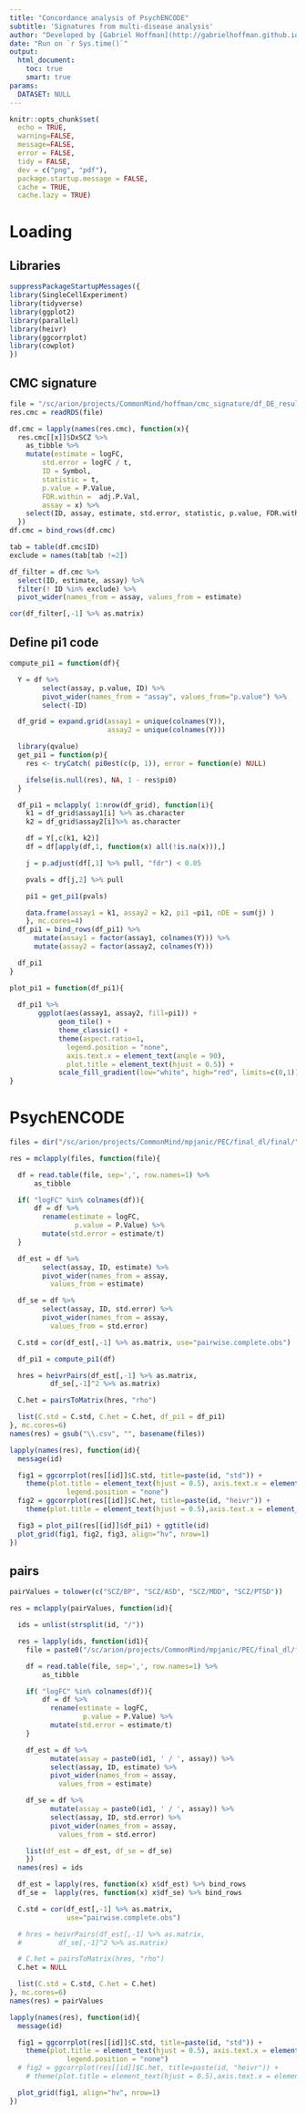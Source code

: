 ```yaml
---
title: "Concordance analysis of PsychENCODE"
subtitle: 'Signatures from multi-disease analysis'
author: "Developed by [Gabriel Hoffman](http://gabrielhoffman.github.io/)"
date: "Run on `r Sys.time()`"
output: 
  html_document:
    toc: true
    smart: true
params:
  DATASET: NULL
---
```



<!--- 

cd /sc/arion/projects/CommonMind/hoffman/NPS-AD/work/nps_ad/analysis/freeze2/concordance/

git pull 
R

system("git pull"); rmarkdown::render("psychencode.Rmd")



# https://hoffmg01.hpc.mssm.edu/nps_ad//analysis/freeze2/concordance/


--->


```r
knitr::opts_chunk$set(
  echo = TRUE,
  warning=FALSE,
  message=FALSE,
  error = FALSE,
  tidy = FALSE,
  dev = c("png", "pdf"),
  package.startup.message = FALSE,
  cache = TRUE,
  cache.lazy = TRUE)
```


# Loading
## Libraries
```r
suppressPackageStartupMessages({
library(SingleCellExperiment)
library(tidyverse)
library(ggplot2)
library(parallel)
library(heivr)
library(ggcorrplot)
library(cowplot)
})
```

## CMC signature
```r
file = "/sc/arion/projects/CommonMind/hoffman/cmc_signature/df_DE_results.RDS"
res.cmc = readRDS(file)

df.cmc = lapply(names(res.cmc), function(x){
  res.cmc[[x]]$DxSCZ %>%
    as_tibble %>%
    mutate(estimate = logFC, 
        std.error = logFC / t, 
        ID = Symbol, 
        statistic = t,
        p.value = P.Value,
        FDR.within =  adj.P.Val,
        assay = x) %>%
    select(ID, assay, estimate, std.error, statistic, p.value, FDR.within)
  })
df.cmc = bind_rows(df.cmc)

tab = table(df.cmc$ID)
exclude = names(tab[tab !=2])

df_filter = df.cmc %>%
  select(ID, estimate, assay) %>%
  filter(! ID %in% exclude) %>%
  pivot_wider(names_from = assay, values_from = estimate) 

cor(df_filter[,-1] %>% as.matrix)

```

## Define pi1 code
```r
compute_pi1 = function(df){

  Y = df %>%
        select(assay, p.value, ID) %>%
        pivot_wider(names_from = "assay", values_from="p.value") %>% 
        select(-ID) 

  df_grid = expand.grid(assay1 = unique(colnames(Y)), 
                        assay2 = unique(colnames(Y))) 

  library(qvalue)
  get_pi1 = function(p){
    res <- tryCatch( pi0est(c(p, 1)), error = function(e) NULL)

    ifelse(is.null(res), NA, 1 - res$pi0)
  }

  df_pi1 = mclapply( 1:nrow(df_grid), function(i){
    k1 = df_grid$assay1[i] %>% as.character
    k2 = df_grid$assay2[i]%>% as.character

    df = Y[,c(k1, k2)]
    df = df[apply(df,1, function(x) all(!is.na(x))),]

    j = p.adjust(df[,1] %>% pull, "fdr") < 0.05

    pvals = df[j,2] %>% pull

    pi1 = get_pi1(pvals)

    data.frame(assay1 = k1, assay2 = k2, pi1 =pi1, nDE = sum(j) )
    }, mc.cores=4)
  df_pi1 = bind_rows(df_pi1) %>%
      mutate(assay1 = factor(assay1, colnames(Y))) %>%
      mutate(assay2 = factor(assay2, colnames(Y))) 

  df_pi1
}

plot_pi1 = function(df_pi1){
 
  df_pi1 %>%
       ggplot(aes(assay1, assay2, fill=pi1)) +
            geom_tile() +
            theme_classic() +
            theme(aspect.ratio=1, 
              legend.position = "none", 
              axis.text.x = element_text(angle = 90),
              plot.title = element_text(hjust = 0.5)) +
            scale_fill_gradient(low="white", high="red", limits=c(0,1)) 
}
```


# PsychENCODE
```r
files = dir("/sc/arion/projects/CommonMind/mpjanic/PEC/final_dl/final/", pattern="*.csv", full.names=TRUE)

res = mclapply(files, function(file){

  df = read.table(file, sep=',', row.names=1) %>%
      as_tibble 

  if( "logFC" %in% colnames(df)){
      df = df %>%
        rename(estimate = logFC,
                p.value = P.Value) %>%
        mutate(std.error = estimate/t)     
  }

  df_est = df %>%
        select(assay, ID, estimate) %>%
        pivot_wider(names_from = assay, 
          values_from = estimate)

  df_se = df %>%
        select(assay, ID, std.error) %>%
        pivot_wider(names_from = assay, 
          values_from = std.error)

  C.std = cor(df_est[,-1] %>% as.matrix, use="pairwise.complete.obs")

  df_pi1 = compute_pi1(df)

  hres = heivrPairs(df_est[,-1] %>% as.matrix, 
          df_se[,-1]^2 %>% as.matrix)

  C.het = pairsToMatrix(hres, "rho")

  list(C.std = C.std, C.het = C.het, df_pi1 = df_pi1)
}, mc.cores=6)
names(res) = gsub("\\.csv", "", basename(files))
```

```r
lapply(names(res), function(id){
  message(id)

  fig1 = ggcorrplot(res[[id]]$C.std, title=paste(id, "std")) +
    theme(plot.title = element_text(hjust = 0.5), axis.text.x = element_text(angle = 90), aspect.ratio=1, 
              legend.position = "none")
  fig2 = ggcorrplot(res[[id]]$C.het, title=paste(id, "heivr")) +
    theme(plot.title = element_text(hjust = 0.5),axis.text.x = element_text(angle = 90),legend.position = "none")

  fig3 = plot_pi1(res[[id]]$df_pi1) + ggtitle(id)
  plot_grid(fig1, fig2, fig3, align="hv", nrow=1)
})
```

## pairs
```r
pairValues = tolower(c("SCZ/BP", "SCZ/ASD", "SCZ/MDD", "SCZ/PTSD"))

res = mclapply(pairValues, function(id){

  ids = unlist(strsplit(id, "/"))

  res = lapply(ids, function(id1){
    file = paste0("/sc/arion/projects/CommonMind/mpjanic/PEC/final_dl/final/", id1, ".csv")

    df = read.table(file, sep=',', row.names=1) %>%
        as_tibble 

    if( "logFC" %in% colnames(df)){
        df = df %>%
          rename(estimate = logFC,
                  p.value = P.Value) %>%
          mutate(std.error = estimate/t)     
    }

    df_est = df %>%
          mutate(assay = paste0(id1, ' / ', assay)) %>%
          select(assay, ID, estimate) %>%
          pivot_wider(names_from = assay, 
            values_from = estimate)

    df_se = df %>%
          mutate(assay = paste0(id1, ' / ', assay)) %>%
          select(assay, ID, std.error) %>%
          pivot_wider(names_from = assay, 
            values_from = std.error)

    list(df_est = df_est, df_se = df_se)     
    })
  names(res) = ids

  df_est = lapply(res, function(x) x$df_est) %>% bind_rows
  df_se =  lapply(res, function(x) x$df_se) %>% bind_rows

  C.std = cor(df_est[,-1] %>% as.matrix,
              use="pairwise.complete.obs")

  # hres = heivrPairs(df_est[,-1] %>% as.matrix, 
  #         df_se[,-1]^2 %>% as.matrix)

  # C.het = pairsToMatrix(hres, "rho")
  C.het = NULL

  list(C.std = C.std, C.het = C.het)
}, mc.cores=6)
names(res) = pairValues
```

```r
lapply(names(res), function(id){
  message(id)

  fig1 = ggcorrplot(res[[id]]$C.std, title=paste(id, "std")) +
    theme(plot.title = element_text(hjust = 0.5), axis.text.x = element_text(angle = 90), aspect.ratio=1, 
              legend.position = "none")
  # fig2 = ggcorrplot(res[[id]]$C.het, title=paste(id, "heivr")) +
    # theme(plot.title = element_text(hjust = 0.5),axis.text.x = element_text(angle = 90),legend.position = "none")

  plot_grid(fig1, align="hv", nrow=1)
})
```



